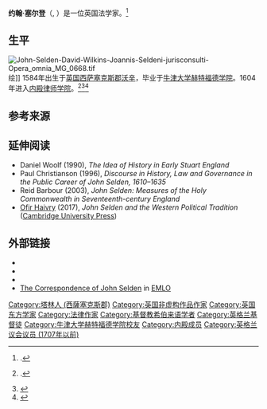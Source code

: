{{Infobox philosopher 
| region          = [[西方哲学|西方哲学]]
| era             = [[巴洛克时期哲学|巴洛克时期哲学]]
| image      = John Selden from NPG cleaned.jpg
| caption    = 
| name             = 约翰·塞尔登<br>John Selden 
| birth_date       =1584年12月16日
| birth_place      = {{UK}}[[西萨塞克斯郡|西萨塞克斯郡]][[沃辛|沃辛]]
| death_date       = {{death date and age|df= yes|1654|11|30|1584|12|16}}
| death_place      = {{UK}}[[伦敦|伦敦]]
| school_tradition = [[自然法|自然法]]，[[社会契约|社会契约]]，[[人文主义|人文主义]]
| main_interests   = [[政治哲学|政治哲学]]，[[法律史|法律史]]
| influences       = [[安德烈亚·阿尔恰托|安德烈亚·阿尔恰托]]，[[胡果·格老秀斯|胡果·格老秀斯]]
| influenced       = [[托马斯·霍布斯|托马斯·霍布斯]]，[[赛缪尔·冯·普芬多夫|赛缪尔·冯·普芬多夫]]，[[约翰·洛克|约翰·洛克]]，[[詹巴蒂斯塔·维柯|詹巴蒂斯塔·维柯]]，[[威廉·布莱克斯通|威廉·布莱克斯通]]，[[大卫·休谟|大卫·休谟]], [[亚当·斯密|亚当·斯密]]，[[埃德蒙·伯克|埃德蒙·伯克]]
| notable_ideas    = 
}}

'''约翰·塞尔登'''（{{lang-en|John Selden}}, {{bd|1584年|12月16日|1654年|11月30日|}}）是一位英国法学家。<ref>{{Citation |last= Pocock |first= John |title= The Ancient Constitution and the Feudal Law |place= Cambridge |publisher= Cambridge University Press |year= 1957}}.</ref>

==生平==
[[File:John-Selden-David-Wilkins-Joannis-Seldeni-jurisconsulti-Opera_omnia_MG_0668.tif|thumb]]绘]]
1584年出生于[[英国|英国]][[西萨塞克斯郡|西萨塞克斯郡]][[沃辛|沃辛]]，毕业于[[牛津大学赫特福德学院|牛津大学赫特福德学院]]。1604年进入[[内殿律师学院|内殿律师学院]]。<ref>{{Citation |title= John Selden and Jewish Law |first= Isaac |last= Herzog |journal= Journal of Comparative Legislation and International Law |series= 3 |volume= 13 |number= 4 |year= 1931 |pages= 236–45}}.</ref><ref>{{Cite book |last= Milton |first=John |year=1644 |title= Areopagitica, A Speech of Mr. John Milton for the Liberty of Unlicenc'd Printing to the Parliament of England |place= London |edition= 1 |page= 11  |url=https://books.google.com/books?id=nejQAAAAMAAJ&q=areopagitica&pg=PP13  |access-date= 6 January 2017 |via= Google Books}}</ref><ref name= "naturall">{{cite web |url=http://www.dartmouth.edu/~milton/reading_room/areopagitica/index.shtml |title= Milton's ''Areopagitica'' }}</ref>

==参考来源==
{{Reflist}}

==延伸阅读==
*Daniel Woolf (1990), ''The Idea of History in Early Stuart England''
*Paul Christianson (1996), ''Discourse in History, Law and Governance in the Public Career of John Selden, 1610–1635''
*Reid Barbour (2003), ''John Selden: Measures of the Holy Commonwealth in Seventeenth-century England''
*[[Ofir_Haivry|Ofir Haivry]] (2017), ''John Selden and the Western Political Tradition''  ([[Cambridge_University_Press|Cambridge University Press]])

==外部链接==
{{wikiquote}}
{{Commons category}}
* {{cite book |last= Manson|first=Edward  |chapter= JOHN SELDEN |editor1= Macdonell, John  |editor1-link = John_Macdonell_(judge)|editor2= Manson, Edward William Donoghue  |title= Great Jurists of the World |place= London |publisher=  John Murray |year=  1913 |pages= [https://archive.org/details/in.ernet.dli.2015.13326/page/n206 185]–194 |url=https://archive.org/details/in.ernet.dli.2015.13326|access-date= 12 March 2019  |via= Internet Archive}}
* {{cite SBDEL|wstitle=Selden, John |short=x}}
* {{Internet Archive author |sname=John Selden}}
* [http://emlo.bodleian.ox.ac.uk/blog/?catalogue=john-selden The Correspondence of John Selden] in [http://emlo.bodleian.ox.ac.uk/home EMLO]

{{Authority control}}
{{DEFAULTSORT:Selden, John}}
[[Category:塔林人_(西薩塞克斯郡)|Category:塔林人 (西薩塞克斯郡)]]
[[Category:英国非虚构作品作家|Category:英国非虚构作品作家]]
[[Category:英国东方学家|Category:英国东方学家]]
[[Category:法律作家|Category:法律作家]]
[[Category:基督教希伯来语学者|Category:基督教希伯来语学者]]
[[Category:英格兰基督徒|Category:英格兰基督徒]]
[[Category:牛津大学赫特福德学院校友|Category:牛津大学赫特福德学院校友]]
[[Category:内殿成员|Category:内殿成员]]
[[Category:英格兰议会议员_(1707年以前)|Category:英格兰议会议员 (1707年以前)]]